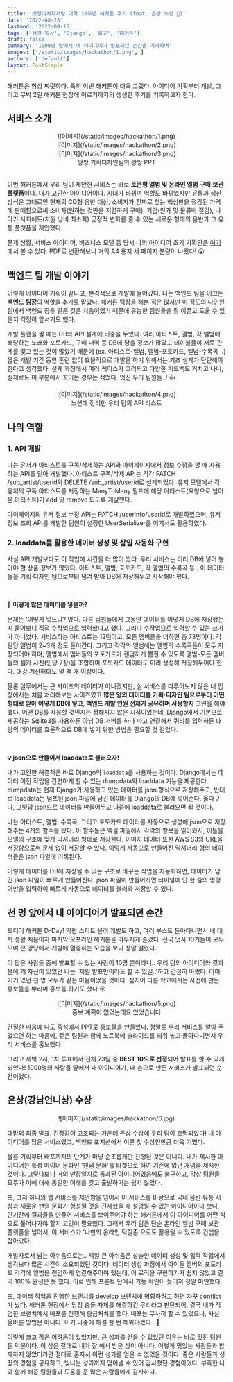 ```yaml
---
title: '멋쟁이사자처럼 대학 10주년 해커톤 후기 (feat. 은상 수상 🥈)'
date: '2022-08-23'
lastmod: '2022-09-15'
tags: ['생각·일상', 'Django', '회고', '해커톤']
draft: false
summary: '1000명 앞에서 내 아이디어가 발표되던 순간을 기억하며'
images: ['/static/images/hackathon/1.png', ]
authors: ['default']
layout: PostSimple
---
```

해커톤은 항상 짜릿하다. 특히 이번 해커톤이 더욱 그랬다.
아이디어 기획부터 개발, 그리고 무박 2일 해커톤 현장에 이르기까지의 생생한 후기를 기록하고자 한다.

<TOCInline toc={props.toc} asDisclosure />

## 서비스 소개
<center>![이미지](/static/images/hackathon/1.png)</center>
<center>![이미지](/static/images/hackathon/2.png)</center>
<center>![이미지](/static/images/hackathon/3.png)</center>
<center>짱짱 기획디자인팀의 짱짱 PPT</center>

<br/>

이번 해커톤에서 우리 팀이 제안한 서비스는 바로 **토큰형 앨범 및 온라인 앨범 구매ˑ보관 플랫폼**이다.
내가 고안한 아이디어이다.
시대가 바뀌며 역할도 바뀌었지만 유통과 생산 방식은 그대로인 현재의 CD형 음반 대신, 
소비자가 진짜로 찾는 핵심만을 절감된 가격에 판매함으로써 소비자(원하는 것만을 저렴하게 구매), 기업(원가 및 물류비 절감), 나아가 사회에도(자원 낭비 최소화)
긍정적 변화를 줄 수 있는 새로운 형태의 음반과 그 유통 플랫폼을 제안했다.

문제 상황, 서비스 아이디어, 비즈니스 모델 등 당시 나의 아이디어 초기 기획안은 [여기](https://ajar-stilton-2c0.notion.site/93793f7720db4dcf82509501f3136963)에서
볼 수 있다. PDF로 변환해보니 거의 A4 용지 세 페이지 분량이 나왔다! 😮


## 백엔드 팀 개발 이야기

이렇게 아이디어 기획이 끝나고, 본격적으로 개발에 들어갔다.
나는 백엔드 팀을 이끄는 **백엔드 팀장**의 역할을 추가로 맡았다.
해커톤 팀장을 해본 적은 많지만 이 정도의 다인원 팀에서 백엔드 장을 맡은 것은 처음이었기 때문에
유능한 팀원들을 잘 이끌고 도울 수 있을지 걱정이 앞서기도 했다.

개발 플랜을 짤 때는 DB와 API 설계에 비중을 두었다.
여러 아티스트, 앨범, 각 앨범에 해당하는 노래와 포토카드, 구매 내역 등 DB에 담을 정보가 많았고
테이블들이 서로 관계를 맺고 있는 것이 많았기 때문에 (ex. 아티스트-앨범, 앨범-포토카드, 앨범-수록곡 ..)
짧은 개발 기간 동안 혼란 없이 효율적으로 개발을 하기 위해서는 기초 설계가 탄탄해야 한다고 생각했다.
설계 과정에서 여러 케이스가 고려되고 다양한 피드백도 거치고 나니, 실제로도 이 부분에서 꼬이는 경우는 적었다.
멋진 우리 팀원들..! 👍

<center>![이미지](/static/images/hackathon/4.png)</center>
<center>노션에 정리한 우리 팀의 API 리스트</center>


## 나의 역할
### 1. API 개발

나는 유저가 아티스트를 구독/삭제하는 API와 마이페이지에서 정보 수정을 할 때 사용하는 API를 맡아 개발했다.
아티스트 구독/삭제 API는 각각 PATCH /sub_artist/userid와 DELETE /sub_artist/userid로 설계되었다.
유저 모델에서 각 유저의 구독 아티스트를 저장하는 ManyToMany 필드에 해당 아티스트(요청으로 넘어온 아티스트)가 add 및 remove 되도록 개발했다.

마이페이지의 유저 정보 수정 API는 PATCH /userinfo/userid로 개발하였으며, 
유저 정보 조회 API를 개발한 팀원이 설정한 UserSerializer를 여기서도 활용하였다.


### 2. loaddata를 활용한 데이터 생성 및 삽입 자동화 구현


사실 API 개발보다도 이 작업에 시간을 더 많이 썼다.
우리 서비스는 미리 DB에 넣어 놓아야 할 상품 정보가 많았다.
아티스트, 앨범, 포토카드, 각 앨범의 수록곡 등..
이 데이터들을 기획·디자인 팀으로부터 넘겨 받아 DB에 저장해두고 시작해야 했다.

<br/>

**🤔 어떻게 많은 데이터를 넣을까?**

문제는 '어떻게 넣느냐?'였다.
다른 팀원들에게 그동안 데이터를 어떻게 DB에 저장했는지 물어보니 직접 수작업으로 입력했다고 했다.
그러나 수작업으로 입력할 수 있는 크기가 아니었다.
서비스하는 아티스트는 12팀이고, 모든 멤버들을 더하면 총 73명이다.
각 팀당 앨범이 2~3개 정도 들어간다.
그리고 각각의 앨범에는 앨범의 수록곡들이 모두 저장되어야 하며, 
앨범에서 멤버들의 포토카드가 랜덤하게 뽑힐 수 있도록
앨범-모든 멤버들의 셀카 사진(인당 7장)을 조합하여 포토카드 데이터도 미리 생성해 저장해두어야 한다.
대강 계산해봐도 몇 백 개 이상이다.

물론 실무에서는 큰 사이즈의 데이터가 아니겠지만, 실 서비스를 다루어보지 않은 내 입장에서는 처음 처리해보는 사이즈였고
**많은 양의 데이터를 기획·디자인 팀으로부터 어떤 형태로 받아 어떻게 DB에 넣고, 백엔드 개발 인원 전체가 공유하며 사용할지** 고민을 해야 했다.
어떤 DB를 사용할 것인지는 정해지지 않은 시점이었는데, Django에서 기본으로 제공하는 Sqlite3를 사용하든
아님 DB 서버를 하나 파고 연결해서 쿼리를 입력하든 대량의 데이터를 효율적으로 DB에 넣기 위한 방법은 필요할 것 같았다.

<br/>

**💡 json으로 만들어서 loaddata로 불러오자!**


내가 고안한 해결책은 바로 Django의 `loaddata`를 사용하는 것이다.
Django에서는 데이터 이전 작업을 간편하게 할 수 있는 dumpdata와 loaddata 기능을 제공한다.
dumpdata는 현재 Django가 사용하고 있는 데이터를 json 형식으로 저장해주고,
반대로 loaddata는 덤프된 json 파일에 담긴 데이터를 Django의 DB에 넣어준다.
옳다구나, 그렇담 json으로 데이터를 만들어두고 나중에 loaddata로 불러오면 될 것이다.

나는 아티스트, 앨범, 수록곡, 그리고 포토카드 데이터를 자동으로 생성해 json으로 저장해주는 4개의 함수를 짰다.
이 함수들은 엑셀 파일에서 각각의 항목을 읽어와서, 이들을 모델의 구조에 맞게 딕셔너리 형태로 저장한다.
이미지 데이터 또한 AWS S3의 URL을 저장함으로써 문제 없이 저장할 수 있다.
이렇게 자동으로 만들어진 딕셔너리 형의 데이터들은 json 파일에 기록된다.


이렇게 데이터를 DB에 저장될 수 있는 구조로 바꾸는 작업을 자동화하면, 데이터가 담긴 json 파일이 빠르게 만들어진다.
json 파일이 만들어지면 터미널에 단 한 줄의 명령어만을 입력하여 빠르게 자동으로 데이터를 불러와 저장할 수 있다.


## 천 명 앞에서 내 아이디어가 발표되던 순간

드디어 해커톤 D-Day! 막판 스퍼트 올려 개발도 하고, 여러 부스도 돌아다니면서 내 대학 생활 처음이자 마지막 오프라인 해커톤을 야무지게 즐겼다.
전국 멋사 10기들이 모두 모여 큰 강당에서 개발에 열중하는 모습을 보니 정말 떨렸다.


이 많은 사람들 중에 발표할 수 있는 사람이 10명 뿐이라니.. 
우리 팀의 아이디어와 결과물에 꽤 자신이 있었던 나는 '제발 발표만이라도 할 수 있길..'하고 간절히 바랐다.
아마 거기 있던 천 명 모두가 같은 마음이었을 것이다.
심지어 다른 학교에서는 사전에 만든 홍보물을 뿌리며 홍보를 하기도 했다 😮

<center>![이미지](/static/images/hackathon/5.png)</center>
<center>홍보 계획이 없었는데요 있었습니다</center>

간절한 마음에 나도 즉석에서 PPT로 홍보물을 만들었다.
정말로 우리 서비스를 알아 주었으면 하는 마음에, 같은 팀원과 함께 노트북에 슬라이드를 띄워 놓고 돌아다니면서 우리 서비스를 홍보했다.


그리고 새벽 2시, 1차 투표에서 전체 73팀 중 **BEST 10으로 선정**되어 발표를 할 수 있게 되었다!
1000명의 사람들 앞에서 내 아이디어가, 내 손으로 만든 서비스가 발표되던 순간이었다.

## 은상(강남언니상) 수상

<center>![이미지](/static/images/hackathon/6.jpg)</center>


대망의 최종 발표. 긴장감이 고조되는 가운데 은상 수상에 우리 팀이 호명되었다!
내 아이디어를 담은 서비스였고, 백엔드 포지션에서 이룬 첫 수상인만큼 더욱 기뻤다.

물론 기획부터 배포까지의 단계가 마냥 순조롭게만 진행된 것은 아니다.
내가 제시한 아이디어는 특정 마이너 문화인 '팬덤 문화'를 타겟으로 하여 기존에 없던 개념을 제시한 것이다.
그렇다보니 거의 만장일치로 통과된 아이디어였음에도 불구하고, 막상 팀원들 모두가 이에 대해 동일한 이해를 갖고 출발하기는 쉽지 않았다.

또, 그저 하나의 웹 서비스를 제안함을 넘어서
이 서비스를 바탕으로 국내 음반 유통 시장과 새로운 팬덤 문화가 형성될 것을 전제했을 때 설명될 수 있는 아이디어이다 보니,
단기간에 결과물을 만들어 서비스를 보여주어야 하는 해커톤에서
이 아이디어를 어떤 식으로 풀어나가야 할지 고민이 필요했다.
그래서 우리 팀은 단순 온라인 앨범 구매ˑ보관 플랫폼을 넘어서, 이 서비스가
'나만의 온라인 덕질존'으로도 활용될 수 있도록 컨셉을 잡아갔다.


개발자로서 남는 아쉬움으로는.. 제일 큰 아쉬움은 상술한 데이터 생성 및 입력 작업에서
생각보다 많은 시간이 소요되었던 것이다. 데이터 생성 과정에서 아이돌 멤버의 포토카드 각각에
앨범을 랜덤하게 연결해주어야 했는데, 이 로직을 구현하기가 쉽지 않았고 결국 100% 완성은 못 했다.
이로 인해 프론트 단에서 기능 확인이 늦어져 정말 미안했다.

또, 데이터 작업을 진행한 브랜치를 develop 브랜치에 병합하려고 하면 자꾸 conflict가 났다. 
해커톤 현장에서 당장 충돌 자체를 해결하긴 무리라고 판단되어, 결국 내가 작업한 브랜치에서 배포를 진행해 응급처치를 했다.
배포는 무사히 할 수 있었으나, 사실 올바른 방법은 아니다.
이거 나중에 해결 한 번 해봐야겠다.. 🤕

이렇게 크고 작은 어려움이 있었지만, 큰 성과를 얻을 수 있었던 이유는 바로 멋진 팀원들 덕분이다.
이 상은 절대로 내가 잘 해서 받은 상이 아니다.
이렇게 멋있는 사람들과 함께하지 않았더라면 절대로 혼자서 이런 성과를 얻을 수 없었을 것이다.
좋은 사람들과 성장의 경험을 공유하고, 빛나는 성과까지 얻어낼 수 있어 감사했던 경험이었다.
부족한 나와 함께 해준 팀원들과 도움을 준 많은 사람들에게 감사하다.